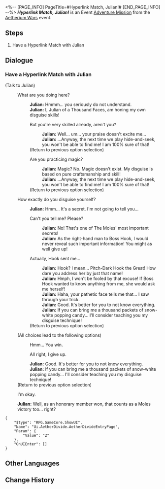 <%-- [PAGE_INFO]
PageTitle=#Hyperlink Match, Julian!#
[END_PAGE_INFO] --%>
{{Stub|Dialogue.}}
{{Mission Infobox
|id            = 8014122
|title         = 
|image         = <!--Mission Hyperlink Match, Julian!.png-->
|type          = Adventure
|event_name    = Aetherium Wars
|chapter       = 
|requirements  = [[Adventure Mission]] ''[[Embark! Corridor of Fading Echoes!]]'' completed
|summary       = <!--official mission summary from Fate's Atlas-->
|characters    = Julian; Trailblazer
|startLocation = [[Jarilo-VI]] - [[Boulder Town]]
|world         = Jarilo-VI
|area          = Boulder Town
|prev          = Embark! Corridor of Fading Echoes!
|next          = 
|rewards       = 
}}
'''''Hyperlink Match, Julian!''''' is an Event [[Adventure Mission]] from the [[Aetherium Wars]] event.

==Steps==
# Have a Hyperlink Match with Julian

<!--
==Gameplay Notes==

--><!--
==Trial Character==

-->
==Dialogue==
{{Stub Dialogue}}
===Have a Hyperlink Match with Julian{{subst:void|<!--801412201-->}}===
{{Mission Description|type=adventure|location=Boulder Town|The core gameplay loop behind Aetherium Wars is "dueling." Challenge different players and show your true strength!}}
{{Dialogue Start}}

;(Talk to Julian)
:{{DIcon|Talk}} What are you doing here?
::'''Julian:''' Hmmm... you seriously do not understand.
::'''Julian:''' I, Julian of a Thousand Faces, am honing my own disguise skills!
::{{DIcon|Arrow}} But you're very skilled already, aren't you?
:::'''Julian:''' Well... um... your praise doesn't excite me...
:::'''Julian:''' ...Anyway, the next time we play hide-and-seek, you won't be able to find me! I am 100% sure of that!
::;(Return to previous option selection)
::{{DIcon|Arrow}} Are you practicing magic?
:::'''Julian:''' Magic? No. Magic doesn't exist. My disguise is based on pure craftsmanship and skill!
:::'''Julian:''' ...Anyway, the next time we play hide-and-seek, you won't be able to find me! I am 100% sure of that!
::;(Return to previous option selection)
:{{DIcon|Talk}} How exactly do you disguise yourself?
::'''Julian:''' Hmm... It's a secret. I'm not going to tell you...
::{{DIcon|Arrow}} Can't you tell me? Please?
:::'''Julian:''' No! That's one of The Moles' most important secrets!
:::'''Julian:''' As the right-hand man to Boss Hook, I would never reveal such important information! You might as well give up!
::{{DIcon|Arrow}} Actually, Hook sent me...
:::'''Julian:''' Hook? I mean... Pitch-Dark Hook the Great! How dare you address her by just that name!
:::'''Julian:''' Hmph, I won't be fooled by that excuse! If Boss Hook wanted to know anything from me, she would ask me herself!
:::'''Julian:''' Haha, your pathetic face tells me that... I saw through your trick.
:::'''Julian:''' Good. It's better for you to not know everything.
:::'''Julian:''' If you can bring me a thousand packets of snow-white popping candy... I'll consider teaching you my disguise technique!
::;(Return to previous option selection)
:;(All choices lead to the following options)
::{{DIcon|Arrow}} Hmm... You win.
::{{DIcon|Arrow}} All right, I give up.
::'''Julian:''' Good. It's better for you to not know everything.
::'''Julian:''' If you can bring me a thousand packets of snow-white popping candy... I'll consider teaching you my disguise technique!
:;(Return to previous option selection)
:{{DIcon|Exit}} I'm okay.
:'''Julian:''' Well, as an honorary member won, that counts as a Moles victory too... right?
<pre>{
	"$type": "RPG.GameCore.ShowUI",
	"Name": "Ui.AetherDivide.AetherDivideEntryPage",
	"Param": {
		"Value": "2"
	},
	"OnUIEnter": []
}</pre>
{{Dialogue End}}

==Other Languages==
{{Other Languages
|en   = Hyperlink Match, Julian!
|zhs  = 超链接对决！尤利安
|zht  = 超連結對決！尤利安
|ja   = ハイパーリンクバトル！ジュリアン
|ko   = 하이퍼링크 대결! 줄리안
|es   = Enfrentamiento de hipervínculos: Julian
|fr   = Combat hyperlink&nbsp;: Julian&nbsp;!
|ru   = Матч! Джулиан!
|th   = ประลองไฮเปอร์ลิงก์กับ Julian!
|vi   = Quyết Đấu Siêu Liên Kết! Julian
|de   = Hyperlinkmatch, Julian!
|id   = Duel Hyperlink, Julian!
|pt   = Partida de Hyperlink, Julian!
}}

==Change History==
{{Change History|1.4}}
